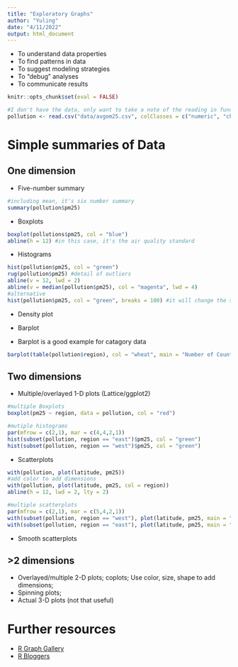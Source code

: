 ```yaml
---
title: "Exploratory Graphs"
author: "Yuling"
date: "4/11/2022"
output: html_document
---
```



* To understand data properties
* To find patterns in data
* To suggest modeling strategies
* To "debug" analyses
* To communicate results

```r
knitr::opts_chunk$set(eval = FALSE)
```

```r
#I don't have the data, only want to take a note of the reading in function parametersl
pollution <- read.csv("data/avgom25.csv", colClasses = c("numeric", "character", "factor", "numeric", "numeric"))
```

# Simple summaries of Data

## One dimension
* Five-number summary
```r
#including mean, it's six number summary
summary(pollution$pm25)
```

* Boxplots
```r
boxplot(pollutions$pm25, col = "blue")
abline(h = 12) #in this case, it's the air quality standard
```

* Histograms
```r
hist(pollution$pm25, col = "green") 
rug(pollution$pm25) #detail of outliers
abline(v = 12, lwd = 2)
abline(v = median(pollution$pm25), col = "magenta", lwd = 4)
#alternative
hist(pollution$pm25, col = "green", breaks = 100) #it will change the shape of the histogram, should play around with the break number
```

* Density plot

* Barplot
+ Barplot is a good example for catagory data
```r
barplot(table(pollution$region), col = "wheat", main = "Number of Counties in Each Region") #main is the title of the graph
```

## Two dimensions
* Multiple/overlayed 1-D plots (Lattice/ggplot2)
```r
#multiple Boxplots
boxplot(pm25 ~ region, data = pollution, col = "red")

#mutiple histograms
par(mfrow = c(2,1), mar = c(4,4,2,1))
hist(subset(pollution, region == "east")$pm25, col = "green")
hist(subset(pollution, region == "west")$pm25, col = "green")
```

* Scatterplots
```r
with(pollution, plot(latitude, pm25))
#add color to add dimensions
with(pollution, plot(latitude, pm25, col = region))
abline(h = 12, lwd = 2, lty = 2)

#multiple scatterplots
par(mfrow = c(2,1), mar = c(5,4,2,1))
with(subset(pollution, region == "west"), plot(latitude, pm25, main = "west"))
with(subset(pollution, region == "east"), plot(latitude, pm25, main = "east"))
```

* Smooth scatterplots

## >2 dimensions
* Overlayed/multiple 2-D plots; coplots;
Use color, size, shape to add dimensions;
* Spinning plots;
* Actual 3-D plots (not that useful)

# Further resources
* [R Graph Gallery](https://r-graph-gallery.com/)
* [R Bloggers](https://www.r-bloggers.com/)

